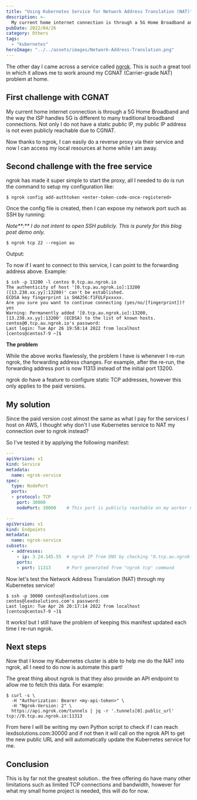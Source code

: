 ```yaml
---
title: "Using Kubernetes Service for Network Address Translation (NAT)"
description: >-
  My current home internet connection is through a 5G Home Broadband and the way the ISP handles 5G is different to many traditional broadband connections. Not only I do not have a static public IP, my public IP address is not even publicly reachable due to CGNAT.
pubDate: 2022/04/26
category: Others
tags:
  - "kubernetes"
heroImage: "../../assets/images/Network-Address-Translation.png"
---
```


The other day I came across a service called [ngrok](https://ngrok.com/). This is such a great tool in which it allows me to work around my CGNAT (Carrier-grade NAT) problem at home.

## First challenge with CGNAT

My current home internet connection is through a 5G Home Broadband and the way the ISP handles 5G is different to many traditional broadband connections. Not only I do not have a static public IP, my public IP address is not even publicly reachable due to CGNAT.

Now thanks to ngrok, I can easily do a reverse proxy via their service and now I can access my local resources at home while I am away.

## Second challenge with the free service

ngrok has made it super simple to start the proxy, all I needed to do is run the command to setup my configuration like:

```
$ ngrok config add-authtoken <enter-token-code-once-registered>
```

Once the config file is created, then I can expose my network port such as SSH by running:

_Note**:** I do not intent to open SSH publicly. This is purely for this blog post demo only._

```
$ ngrok tcp 22 --region au
```

Output:
<ImageZoom src="/images/nat-image-1.png" client:load />

To now if I want to connect to this service, I can point to the forwarding address above. Example:

```
$ ssh -p 13200 -l centos 0.tcp.au.ngrok.io
The authenticity of host '[0.tcp.au.ngrok.io]:13200 ([13.238.xx.yy]:13200)' can't be established.
ECDSA key fingerprint is SHA256:f1FULFpxxxxx.
Are you sure you want to continue connecting (yes/no/[fingerprint])? yes
Warning: Permanently added '[0.tcp.au.ngrok.io]:13200,[13.238.xx.yy]:13200' (ECDSA) to the list of known hosts.
centos@0.tcp.au.ngrok.io's password:
Last login: Tue Apr 26 19:58:14 2022 from localhost
[centos@centos7-9 ~]$
```

**The problem**

While the above works flawlessly, the problem I have is whenever I re-run ngrok, the forwarding address changes. For example, after the re-run, the forwarding address port is now 11313 instead of the initial port 13200.

<ImageZoom src="/images/nat-image-2.png" client:load />

ngrok do have a feature to configure static TCP addresses, however this only applies to the paid versions.

## My solution

Since the paid version cost almost the same as what I pay for the services I host on AWS, I thought why don't I use Kubernetes service to NAT my connection over to ngrok instead?

So I've tested it by applying the following manifest:

```yaml
---
apiVersion: v1
kind: Service
metadata:
  name: ngrok-service
spec:
  type: NodePort
  ports:
  - protocol: TCP
    port: 30000
    nodePort: 30000    # This port is publicly reachable on my worker node

---
apiVersion: v1
kind: Endpoints
metadata:
  name: ngrok-service
subsets:
  - addresses:
    - ip: 3.24.145.55  # ngrok IP from DNS by checking "0.tcp.au.ngrok.io"
    ports:
    - port: 11313      # Port generated from "ngrok tcp" command
```

Now let's test the Network Address Translation (NAT) through my Kubernetes service!

```
$ ssh -p 30000 centos@lexdsolutions.com
centos@lexdsolutions.com's password:
Last login: Tue Apr 26 20:17:14 2022 from localhost
[centos@centos7-9 ~]$
```

It works! but I still have the problem of keeping this manifest updated each time I re-run ngrok.

## Next steps

Now that I know my Kubernetes cluster is able to help me do the NAT into ngrok, all I need to do now is automate this part!

The great thing about ngrok is that they also provide an API endpoint to allow me to fetch this data. For example:

```
$ curl -s \
  -H "Authorization: Bearer <my-api-token>" \
  -H "Ngrok-Version: 2" \
  https://api.ngrok.com/tunnels | jq -r '.tunnels[0].public_url'
tcp://0.tcp.au.ngrok.io:11313
```

From here I will be writing my own Python script to check if I can reach lexdsolutions.com:30000 and if not then it will call on the ngrok API to get the new public URL and will automatically update the Kubernetes service for me.

## Conclusion

This is by far not the greatest solution.. the free offering do have many other limitations such as limited TCP connections and bandwidth, however for what my small home project is needed, this will do for now.
